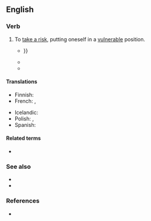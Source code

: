 ==English==

===Verb===
{{en-verb|stick<,,stuck> one's neck out}}

# {{lb|en|idiomatic}} To [[take a risk]], putting oneself in a [[vulnerable]] position.
#* {{RQ:Wodehouse Jeeves in the Offing|chapter=XVI|passage=Uncle Tom's study was a place I seldom entered during my visits to Brinkley Court, because when I did go there he always grabbed me and started to talk about old silver, whereas if he caught me in the open he often touched on other topics, and the way I looked at it was that there was no sense in '''sticking one's neck out'''. It was more than a year since I had been inside this sanctum {{...}}}}
#* {{quote-book|en|year=2014|author=David Bleiler|title=TLA Video & DVD Guide 2004: The Discerning Film Lover's Guide|publisher=St. Martin's Griffin|isbn=9781466867819|url=https://books.google.com/books?id=da_cAgAAQBAJ&pg=PT498&dq=%22Bogey%22+Casablanca&hl=&cd=9&source=gbs_api#v=onepage&q=%22Bogey%22%20Casablanca&f=false|text=Bogey is the cynical cafe owner who lives by his own moral code and '''sticks his neck out''' for “no one.”}}
#* {{quote-journal|en|date=2021 January 27|author=Christian Wolmar|title=Investment, not cuts, is how to generate a big 'return to rail'|journal=RAIL|issue=923|page=47|text=And unfortunately, while Secretary of State for Transport Grant Shapps (one of the few half-competent ministers in the Cabinet) is clever enough to understand this, he does not really care enough to '''stick his neck out''', given that he is very likely to be heading off for a bigger job in the inevitable Cabinet reshuffle once the virus is under control.}}

====Translations====
{{trans-top|putting oneself in a vulnerable position}}
* Finnish: {{t|fi|[[vaarantaa]] [[itsensä]]}}
* French: {{t+|fr|se mouiller}}, {{t+|fr|mouiller sa chemise}}
{{trans-mid}}
* Icelandic: {{t|is|gefa höggstað á sér}}
* Polish: {{t|pl|nadstawiać karku|impf}}, {{t|pl|nadstawić karku|pf}}
* Spanish: {{t+|es|mojarse}}
{{trans-bottom}}

====Related terms====
* {{l|en|wind one's neck in}}

===See also===
* {{l|en|lead with one's chin}}
* {{l|en|out on a limb}}

===References===
* {{R:Lexico}}